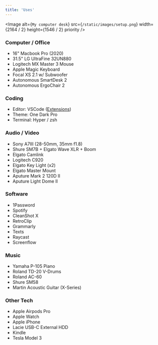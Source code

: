 ```yaml
---
title: 'Uses'
---
```


<Image
  alt={`My computer desk`}
  src={`/static/images/setup.png`}
  width={2164 / 2}
  height={1546 / 2}
  priority
/>

### Computer / Office

- 16" Macbook Pro (2020)
- 31.5" LG UltraFine 32UN880
- Logitech MX Master 3 Mouse
- Apple Magic Keyboard
- Focal XS 2.1 w/ Subwoofer
- Autonomous SmartDesk 2
- Autonomous ErgoChair 2

### Coding

- Editor: VSCode ([Extensions](https://github.com/leerob/fastfeedback/blob/master/.vscode/extensions.json))
- Theme: One Dark Pro
- Terminal: Hyper / zsh

### Audio / Video

- Sony A7III (28-50mm, 35mm f1.8)
- Shure SM7B + Elgato Wave XLR + Boom
- Elgato Camlink
- Logitech C920
- Elgato Key Light (x2)
- Elgato Master Mount
- Aputure Mark 2 120D II
- Aputure Light Dome II

### Software

- 1Password
- Spotify
- CleanShot X
- RetroClip
- Grammarly
- Texts
- Raycast
- Screenflow

### Music

- Yamaha P-105 Piano
- Roland TD-20 V-Drums
- Roland AC-60
- Shure SM58
- Martin Acoustic Guitar (X-Series)

### Other Tech

- Apple Airpods Pro
- Apple Watch
- Apple iPhone
- Lacie USB-C External HDD
- Kindle
- Tesla Model 3

